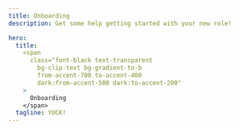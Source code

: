 ```yaml
---
title: Onboarding
description: Get some help getting started with your new role!

hero:
  title:
    <span
      class="font-black text-transparent
        bg-clip-text bg-gradient-to-b
        from-accent-700 to-accent-400
        dark:from-accent-500 dark:to-accent-200"
    >
      Onboarding
    </span>
  tagline: YUCK!
---
```



<LinkCard
    title="Get onboarding started!"
    href="/onboarding/libraries/overview"
    description="You can start feeling at home in the Onboarding section."
/>